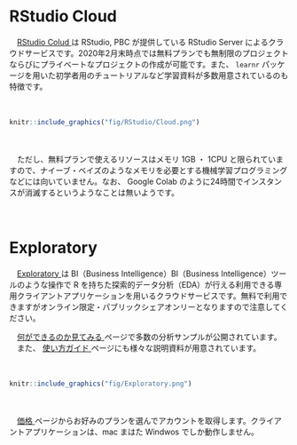 # RStudio Cloud
　[RStudio Colud <i class="fa fa-external-link"></i>](https://rstudio.cloud/){target="_blank" title="RStudio"} は RStudio, PBC が提供している RStudio Server によるクラウドサービスです。2020年2月末時点では無料プランでも無制限のプロジェクトならびにプライベートなプロジェクトの作成が可能です。また、 `learnr` パッケージを用いた初学者用のチュートリアルなど学習資料が多数用意されているのも特徴です。 

　  
```r
knitr::include_graphics("fig/RStudio/Cloud.png")
```
　  

　ただし、無料プランで使えるリソースはメモリ 1GB ・ 1CPU と限られていますので、ナイーブ・ベイズのようなメモリを必要とする機械学習プログラミングなどには向いていません。なお、 Google Colab のように24時間でインスタンスが消滅するというようなことは無いようです。  

　  

# Exploratory
　[Exploratory <i class="fa fa-external-link"></i>](https://exploratory.io/){target="_blank" title="Exploratory"} は BI（Business Intelligence）BI（Business Intelligence）ツールのような操作で R を持ちた探索的データ分析（EDA）が行える利用できる専用クライアントアプリケーションを用いるクラウドサービスです。無料で利用できますがオンライン限定・パブリックシェアオンリーとなりますので注意してください。  

　[何ができるのか見てみる <i class="fa fa-external-link"></i>](https://exploratory.io/insight?type=note&q=tag%3Avisualization%20tag%3Ahow-to%20tag%3A%22team%20exploratory%22&sort=top-viewed&language=ja){target="_blank" title="Exploratory"} ページで多数の分析サンプルが公開されています。  
　また、 [使い方ガイド <i class="fa fa-external-link"></i>](https://exploratory.io/howto?language=ja){target="_blank" title="Exploratory"} ページにも様々な説明資料が用意されています。  

　  
```r
knitr::include_graphics("fig/Exploratory.png")
```
　  

　[価格 <i class="fa fa-external-link"></i>](https://exploratory.io/pricing){target="_blank" title=""} ページからお好みのプランを選んでアカウントを取得します。クライアントアプリケーションは、mac まはた Windwos でしか動作しません。  

　  
